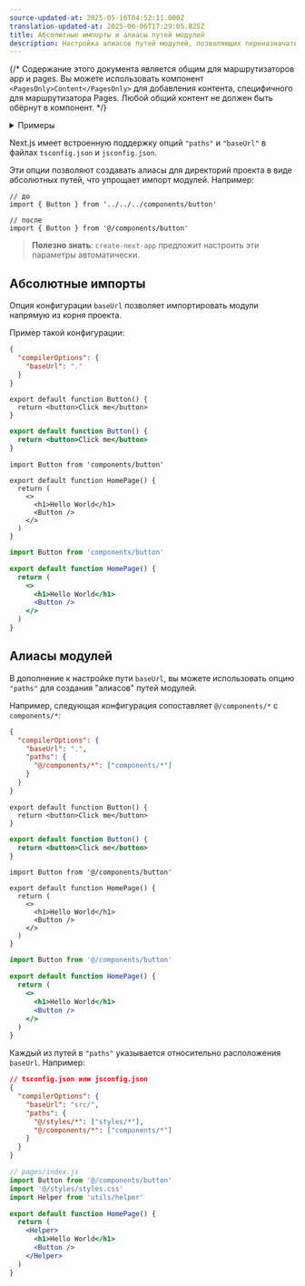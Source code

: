```yaml
---
source-updated-at: 2025-05-16T04:52:11.000Z
translation-updated-at: 2025-06-06T17:29:05.825Z
title: Абсолютные импорты и алиасы путей модулей
description: Настройка алиасов путей модулей, позволяющих переназначать определённые пути импорта.
---
```


{/* Содержание этого документа является общим для маршрутизаторов app и pages. Вы можете использовать компонент `<PagesOnly>Content</PagesOnly>` для добавления контента, специфичного для маршрутизатора Pages. Любой общий контент не должен быть обёрнут в компонент. */}

<details>
  <summary>Примеры</summary>

- [Абсолютные импорты и алиасы](https://github.com/vercel/next.js/tree/canary/examples/with-absolute-imports)

</details>

Next.js имеет встроенную поддержку опций `"paths"` и `"baseUrl"` в файлах `tsconfig.json` и `jsconfig.json`.

Эти опции позволяют создавать алиасы для директорий проекта в виде абсолютных путей, что упрощает импорт модулей. Например:

```tsx
// до
import { Button } from '../../../components/button'

// после
import { Button } from '@/components/button'
```

> **Полезно знать**: `create-next-app` предложит настроить эти параметры автоматически.

## Абсолютные импорты

Опция конфигурации `baseUrl` позволяет импортировать модули напрямую из корня проекта.

Пример такой конфигурации:

```json filename="tsconfig.json или jsconfig.json"
{
  "compilerOptions": {
    "baseUrl": "."
  }
}
```

```tsx filename="components/button.tsx" switcher
export default function Button() {
  return <button>Click me</button>
}
```

```jsx filename="components/button.js" switcher
export default function Button() {
  return <button>Click me</button>
}
```

```tsx filename="app/page.tsx" switcher
import Button from 'components/button'

export default function HomePage() {
  return (
    <>
      <h1>Hello World</h1>
      <Button />
    </>
  )
}
```

```jsx filename="app/page.js" switcher
import Button from 'components/button'

export default function HomePage() {
  return (
    <>
      <h1>Hello World</h1>
      <Button />
    </>
  )
}
```

## Алиасы модулей

В дополнение к настройке пути `baseUrl`, вы можете использовать опцию `"paths"` для создания "алиасов" путей модулей.

Например, следующая конфигурация сопоставляет `@/components/*` с `components/*`:

```json filename="tsconfig.json или jsconfig.json"
{
  "compilerOptions": {
    "baseUrl": ".",
    "paths": {
      "@/components/*": ["components/*"]
    }
  }
}
```

```tsx filename="components/button.tsx" switcher
export default function Button() {
  return <button>Click me</button>
}
```

```jsx filename="components/button.js" switcher
export default function Button() {
  return <button>Click me</button>
}
```

```tsx filename="app/page.tsx" switcher
import Button from '@/components/button'

export default function HomePage() {
  return (
    <>
      <h1>Hello World</h1>
      <Button />
    </>
  )
}
```

```jsx filename="app/page.js" switcher
import Button from '@/components/button'

export default function HomePage() {
  return (
    <>
      <h1>Hello World</h1>
      <Button />
    </>
  )
}
```

Каждый из путей в `"paths"` указывается относительно расположения `baseUrl`. Например:

```json
// tsconfig.json или jsconfig.json
{
  "compilerOptions": {
    "baseUrl": "src/",
    "paths": {
      "@/styles/*": ["styles/*"],
      "@/components/*": ["components/*"]
    }
  }
}
```

```jsx
// pages/index.js
import Button from '@/components/button'
import '@/styles/styles.css'
import Helper from 'utils/helper'

export default function HomePage() {
  return (
    <Helper>
      <h1>Hello World</h1>
      <Button />
    </Helper>
  )
}
```